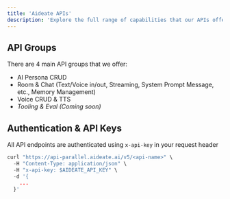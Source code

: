 ```yaml
---
title: 'Aideate APIs'
description: 'Explore the full range of capabilities that our APIs offer, and feel free use your API keys to directly test each API'
---
```


## API Groups

There are 4 main API groups that we offer:
- AI Persona CRUD
- Room & Chat (Text/Voice in/out, Streaming, System Prompt Message, etc., Memory Management)
- Voice CRUD & TTS
- *Tooling & Eval (Coming soon)*

<CardGroup cols={2}>

  <Card 
    title="AI Persona CRUD" 
    icon="person"
    href="/api-reference">
  </Card>
  <Card 
    title="Room & Chat" 
    icon="message"
    href="/api-reference">
  </Card>
  <Card 
    title="Voice CRUD & TTS" 
    icon="microphone"
    href="/api-reference">
  </Card>
</CardGroup>

## Authentication & API Keys

All API endpoints are authenticated using `x-api-key` in your request header

```python
curl "https://api-parallel.aideate.ai/v5/<api-name>" \
  -H "Content-Type: application/json" \
  -H "x-api-key: $AIDEATE_API_KEY" \
  -d '{
    ...
  }'
```
